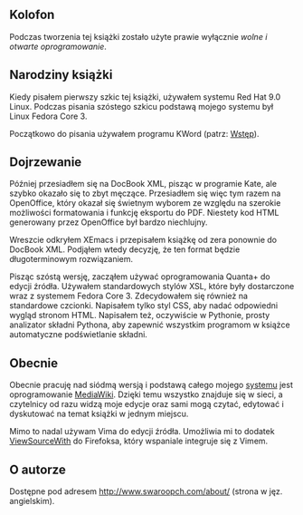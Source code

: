 {{Nawigacja|Ukąś Pythona|[[Ukąś Pythona/Dodatek: FLOSS|Dodatek: FLOSS]]|[[Ukąś Pythona/Dodatek: Historia wersji|Dodatek: Historia wersji]]}}

==Kolofon==
Podczas tworzenia tej książki zostało użyte prawie wyłącznie ''wolne i otwarte oprogramowanie''.

==Narodziny książki==
Kiedy pisałem pierwszy szkic tej książki, używałem systemu Red Hat 9.0 Linux. Podczas pisania szóstego szkicu podstawą mojego systemu był Linux Fedora Core 3.

Początkowo do pisania używałem programu KWord (patrz: [[Ukąś Pythona/Wstęp#Lekcja historii|Wstęp]]).

==Dojrzewanie==
Później przesiadłem się na DocBook XML, pisząc w programie Kate, ale szybko okazało się to zbyt męczące. Przesiadłem się więc tym razem na OpenOffice, który okazał się świetnym wyborem ze względu na szerokie możliwości formatowania i funkcję eksportu do PDF. Niestety kod HTML generowany przez OpenOffice był bardzo niechlujny.

Wreszcie odkryłem XEmacs i przepisałem książkę od zera ponownie do DocBook XML. Podjąłem wtedy decyzję, że ten format będzie długoterminowym rozwiązaniem.

Pisząc szóstą wersję, zacząłem używać oprogramowania Quanta+ do edycji źródła. Używałem standardowych stylów XSL, które były dostarczone wraz z systemem Fedora Core 3. Zdecydowałem się również na standardowe czcionki. Napisałem tylko styl CSS, aby nadać odpowiedni wygląd stronom HTML. Napisałem też, oczywiście w Pythonie, prosty analizator składni Pythona, aby zapewnić wszystkim programom w książce automatyczne podświetlanie składni.

==Obecnie==
Obecnie pracuję nad siódmą wersją i podstawą całego mojego [http://www.swaroopch.com/notes/ systemu] jest oprogramowanie [http://www.mediawiki.org/ MediaWiki]. Dzięki temu wszystko znajduje się w sieci, a czytelnicy od razu widzą moje edycje oraz sami mogą czytać, edytować i dyskutować na temat książki w jednym miejscu.

Mimo to nadal używam Vima do edycji źródła. Umożliwia mi to dodatek [https://addons.mozilla.org/en-US/firefox/addon/394 ViewSourceWith] do Firefoksa, który wspaniale integruje się z Vimem.

==O autorze==
Dostępne pod adresem [http://www.swaroopch.com/about/ http://www.swaroopch.com/about/] (strona w jęz. angielskim).

{{Nawigacja|Ukąś Pythona|[[Ukąś Pythona/Dodatek: FLOSS|Dodatek: FLOSS]]|[[Ukąś Pythona/Dodatek: Historia wersji|Dodatek: Historia wersji]]}}
